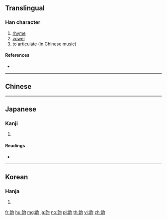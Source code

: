 {{character info/new}}
{{also|韻}}
==Translingual==

===Han character===
{{Han char|rn=180|rad=音|as=04|sn=13|four=|canj=YAPIM|ids=⿰音匀}}

# [[rhyme]]
# [[vowel]]
# to [[articulate]] (in Chinese music)

====References====
* {{Han ref|kx=1397.050|dkj=43271|dj=1913.070|hdz=74495.100|uh=97F5|ud=38901}}

----

==Chinese==
{{zh-see|韻}}

----

==Japanese==

===Kanji===
{{ja-kanji|grade=|rs=音04}}

# {{defn|lang=ja|sort=音04}}

====Readings====
* {{ja-readings|on=[[いん]] (in), [[うん]] (un)|kun=[[ひびき]] (hibiki)}}

----

==Korean==

===Hanja===
{{ko-hanja|hangeul=운|eumhun=|rv=un|mr=un|y=wun}}

# {{defn|lang=ko|sort=音04}}

[[fr:韵]]
[[hu:韵]]
[[mg:韵]]
[[ja:韵]]
[[no:韵]]
[[pl:韵]]
[[th:韵]]
[[vi:韵]]
[[zh:韵]]